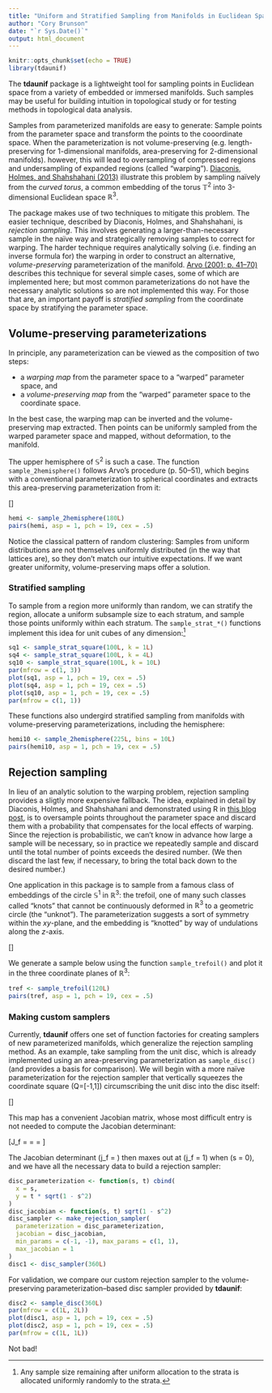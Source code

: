 ```yaml
---
title: "Uniform and Stratified Sampling from Manifolds in Euclidean Space"
author: "Cory Brunson"
date: "`r Sys.Date()`"
output: html_document
---
```


```r
knitr::opts_chunk$set(echo = TRUE)
library(tdaunif)
```

The **tdaunif** package is a lightweight tool for sampling points in Euclidean space from a variety of embedded or immersed manifolds. Such samples may be useful for building intuition in topological study or for testing methods in topological data analysis.

Samples from parameterized manifolds are easy to generate: Sample points from the parameter space and transform the points to the cooordinate space. When the parameterization is not volume-preserving (e.g. length-preserving for 1-dimensional manifolds, area-preserving for 2-dimensional manifolds). however, this will lead to oversampling of compressed regions and undersampling of expanded regions (called "warping"). [Diaconis, Holmes, and Shahshahani (2013)](https://projecteuclid.org/euclid.imsc/1379942050) illustrate this problem by sampling naïvely from the _curved torus_, a common embedding of the torus $\mathbb{T}^2$ into 3-dimensional Euclidean space $\mathbb{R}^3$.

The package makes use of two techniques to mitigate this problem. The easier technique, described by Diaconis, Holmes, and Shahshahani, is _rejection sampling_. This involves generating a larger-than-necessary sample in the naïve way and strategically removing samples to correct for warping. The harder technique requires analytically solving (i.e. finding an inverse formula for) the warping in order to construct an alternative, _volume-preserving_ parameterization of the manifold. [Arvo (2001; p. 41--70)](https://www.cs.princeton.edu/courses/archive/fall04/cos526/papers/course29sig01.pdf) describes this technique for several simple cases, some of which are implemented here; but most common parameterizations do not have the necessary analytic solutions so are not implemented this way. For those that are, an important payoff is _stratified sampling_ from the coordinate space by stratifying the parameter space.

## Volume-preserving parameterizations

In principle, any parameterization can be viewed as the composition of two steps:

* a _warping map_ from the parameter space to a "warped" parameter space, and
* a _volume-preserving map_ from the "warped" parameter space to the coordinate space.

In the best case, the warping map can be inverted and the volume-preserving map extracted. Then points can be uniformly sampled from the warped parameter space and mapped, without deformation, to the manifold.

The upper hemisphere of $\mathbb{S}^2$ is such a case. The function `sample_2hemisphere()` follows Arvo's procedure (p. 50--51), which begins with a conventional parameterization to spherical coordinates and extracts this area-preserving parameterization from it:

\[\begin{align*}
h : [0,1]\times[0,1] & \to \mathbb{R}^3 \\
\left[\begin{array}{c} u \\ v \end{array}\right]
& \mapsto
\left[\begin{array}{c} x \\ y \\ z \end{array}\right]
= \left[\begin{array}{c}
\sqrt{u (2 - u)}\cos{2\pi v} \\
\sqrt{u (2 - u)}\sin{2\pi v} \\
1 - u
\end{array}\right]
\end{align*}\]

```r
hemi <- sample_2hemisphere(180L)
pairs(hemi, asp = 1, pch = 19, cex = .5)
```

Notice the classical pattern of random clustering: Samples from uniform distributions are not themselves uniformly distributed (in the way that lattices are), so they don't match our intuitive expectations. If we want greater uniformity, volume-preserving maps offer a solution.

### Stratified sampling

To sample from a region more uniformly than random, we can stratify the region, allocate a uniform subsample size to each stratum, and sample those points uniformly within each stratum. The `sample_strat_*()` functions implement this idea for unit cubes of any dimension:[^remainder]

[^remainder]: Any sample size remaining after uniform allocation to the strata is allocated uniformly randomly to the strata.

```r
sq1 <- sample_strat_square(100L, k = 1L)
sq4 <- sample_strat_square(100L, k = 4L)
sq10 <- sample_strat_square(100L, k = 10L)
par(mfrow = c(1, 3))
plot(sq1, asp = 1, pch = 19, cex = .5)
plot(sq4, asp = 1, pch = 19, cex = .5)
plot(sq10, asp = 1, pch = 19, cex = .5)
par(mfrow = c(1, 1))
```

These functions also undergird stratified sampling from manifolds with volume-preserving parameterizations, including the hemisphere:

```r
hemi10 <- sample_2hemisphere(225L, bins = 10L)
pairs(hemi10, asp = 1, pch = 19, cex = .5)
```

## Rejection sampling

In lieu of an analytic solution to the warping problem, rejection sampling provides a sligtly more expensive fallback. The idea, explained in detail by Diaconis, Holmes, and Shahshahani and demonstrated using R in [this blog post](https://corybrunson.github.io/2019/02/01/sampling/), is to oversample points throughout the parameter space and discard them with a probability that compensates for the local effects of warping. Since the rejection is probabilistic, we can't know in advance how large a sample will be necessary, so in practice we repeatedly sample and discard until the total number of points exceeds the desired number. (We then discard the last few, if necessary, to bring the total back down to the desired number.)

One application in this package is to sample from a famous class of embeddings of the circle $\mathbb{S}^1$ in $\mathbb{R}^3$: the trefoil, one of many such classes called "knots" that cannot be continuously deformed in $\mathbb{R}^3$ to a geometric circle (the "unknot"). The parameterization suggests a sort of symmetry within the $xy$-plane, and the embedding is "knotted" by way of undulations along the $z$-axis.

\[\begin{align*}
g : \mathbb{S}^1 & \to \mathbb{R}^3 \\
\left[\begin{array}{c} \theta \end{array}\right]
& \mapsto
\left[\begin{array}{c} x \\ y \\ z \end{array}\right]
= \left[\begin{array}{c}
\sin\theta + 2\sin 2\theta \\
\cos\theta - 2\cos 2\theta \\
-(\sin 3\theta)
\end{array}\right]
\end{align*}\]

We generate a sample below using the function `sample_trefoil()` and plot it in the three coordinate planes of $\mathbb{R}^3$:

```r
tref <- sample_trefoil(120L)
pairs(tref, asp = 1, pch = 19, cex = .5)
```

### Making custom samplers

Currently, **tdaunif** offers one set of function factories for creating samplers of new parameterized manifolds, which generalize the rejection sampling method. As an example, take sampling from the unit disc, which is already implemented using an area-preserving parameterization as `sample_disc()` (and provides a basis for comparison). We will begin with a more naïve parameterization for the rejection sampler that vertically squeezes the coordinate square \(Q=[-1,1]\times[-1,1]\) circumscribing the unit disc into the disc itself:

\[\begin{align*}
f : Q & \to \mathbb{R}^2 \\
\left[\begin{array}{c} s \\ t \end{array}\right]
& \mapsto
\left[\begin{array}{c} x \\ y \end{array}\right]
= \left[\begin{array}{c} s \\ t\sqrt{1 - s^2} \end{array}\right]
\end{align*}\]

This map has a convenient Jacobian matrix, whose most difficult entry is not needed to compute the Jacobian determinant:

\[J_f =
\left[\ \frac{\partial f}{\partial s}\ \frac{\partial f}{\partial t}\ \right]=
\left[\begin{array}{cc}
\frac{\partial x}{\partial s} & \frac{\partial x}{\partial t} \\
\frac{\partial y}{\partial s} & \frac{\partial y}{\partial t}
\end{array}\right] =
\left[\begin{array}{cc}
1 & 0 \\
\text{who cares} & \sqrt{1 - s^2}
\end{array}\right]\]

The Jacobian determinant \(j_f = \sqrt{1 - s^2}\) then maxes out at \(j_f = 1\) when \(s = 0\), and we have all the necessary data to build a rejection sampler:

```r
disc_parameterization <- function(s, t) cbind(
  x = s,
  y = t * sqrt(1 - s^2)
)
disc_jacobian <- function(s, t) sqrt(1 - s^2)
disc_sampler <- make_rejection_sampler(
  parameterization = disc_parameterization,
  jacobian = disc_jacobian,
  min_params = c(-1, -1), max_params = c(1, 1),
  max_jacobian = 1
)
disc1 <- disc_sampler(360L)
```

For validation, we compare our custom rejection sampler to the volume-preserving parameterization--based disc sampler provided by **tdaunif**:

```r
disc2 <- sample_disc(360L)
par(mfrow = c(1L, 2L))
plot(disc1, asp = 1, pch = 19, cex = .5)
plot(disc2, asp = 1, pch = 19, cex = .5)
par(mfrow = c(1L, 1L))
```

Not bad!
